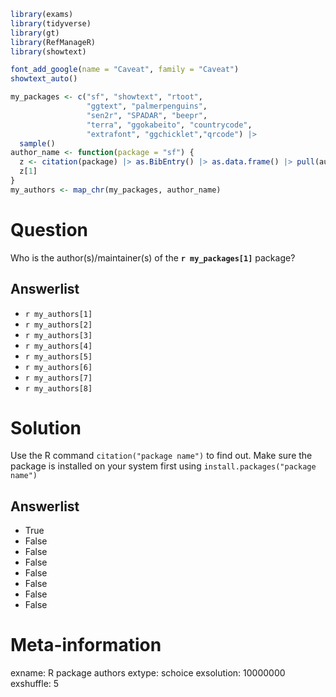 ```r
library(exams)
library(tidyverse)
library(gt)
library(RefManageR)
library(showtext)

font_add_google(name = "Caveat", family = "Caveat")
showtext_auto()

my_packages <- c("sf", "showtext", "rtoot", 
                 "ggtext", "palmerpenguins", 
                 "sen2r", "SPADAR", "beepr",
                 "terra", "ggokabeito", "countrycode",
                 "extrafont", "ggchicklet","qrcode") |> 
  sample()
author_name <- function(package = "sf") {
  z <- citation(package) |> as.BibEntry() |> as.data.frame() |> pull(author)
  z[1]
}
my_authors <- map_chr(my_packages, author_name)

```


Question
========
Who is the author(s)/maintainer(s) of the **`r my_packages[1]`** package?

Answerlist
----------
* `r my_authors[1]`
* `r my_authors[2]`
* `r my_authors[3]`
* `r my_authors[4]`
* `r my_authors[5]`
* `r my_authors[6]`
* `r my_authors[7]`
* `r my_authors[8]`


Solution
========
Use the R command `citation("package name")` to find out. Make sure the package is installed on your system first using `install.packages("package name")`

Answerlist
----------
* True
* False
* False
* False
* False
* False
* False
* False


Meta-information
================
exname: R package authors
extype: schoice
exsolution: 10000000
exshuffle: 5
